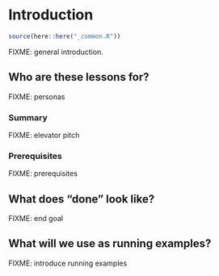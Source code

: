 # Introduction {#intro}

```r
source(here::here("_common.R"))
```

FIXME: general introduction.

## Who are these lessons for? {#intro-personas}

FIXME: personas

### Summary

FIXME: elevator pitch

### Prerequisites

FIXME: prerequisites

## What does "done" look like? {#intro-goals}

FIXME: end goal

## What will we use as running examples? {#intro-example}

FIXME: introduce running examples

